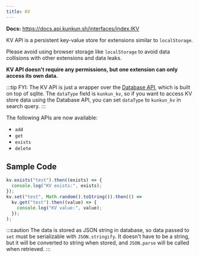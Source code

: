 ```yaml
---
title: KV
---
```


**Docs:** https://docs.api.kunkun.sh/interfaces/index.IKV

KV API is a persistent key-value store for extensions similar to `localStorage`.

Please avoid using browser storage like `localStorage` to avoid data collisions with other extensions and data leaks.

**KV API doesn't require any permissions, but one extension can only access its own data.**

:::tip
FYI: The KV API is just a wrapper over the [Database API](/developer/api/db), which is built on top of sqlite.
The `dataType` field is `kunkun_kv`, so if you want to access KV store data using the Database API, you can set `dataType` to `kunkun_kv` in search query.
:::

The following APIs are now available:

- `add`
- `get`
- `exists`
- `delete`

## Sample Code


<ImportCodeBlock apiName="kv" />

```ts
kv.exists("test").then((exists) => {
  console.log("KV exists:", exists);
});
kv.set("test", Math.random().toString()).then(() =>
  kv.get("test").then((value) => {
    console.log("KV value:", value);
  });
);
```

:::caution
The data is stored as JSON string in database, so data passed to `set` must be serializable with `JSON.stringify`.
It doesn't have to be a string, but it will be converted to string when stored, and `JSON.parse` will be called when retrieved.
:::
